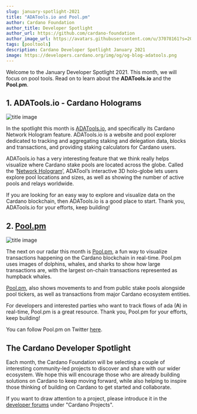 ```yaml
---
slug: january-spotlight-2021
title: "ADATools.io and Pool.pm"
author: Cardano Foundation
author_title: Developer Spotlight
author_url: https://github.com/cardano-foundation
author_image_url: https://avatars.githubusercontent.com/u/37078161?s=200&v=4
tags: [pooltools]
description: Cardano Developer Spotlight January 2021
image: https://developers.cardano.org/img/og/og-blog-adatools.png
---
```


Welcome to the January Developer Spotlight 2021. This month, we will focus on pool tools. Read on to learn about the **ADATools.io** and the **Pool.pm**.



## 1. ADATools.io - Cardano Holograms

![title image](/img/spotlight/adatools.jpeg)

In the spotlight this month is [ADATools.io](http://adatools.io), and specifically its Cardano Network Hologram feature. ADATools.io is a website and pool explorer dedicated to tracking and aggregating staking and delegation data, blocks and transactions, and providing staking calculators for Cardano users.

ADATools.io has a very interesting feature that we think really helps visualize where Cardano stake pools are located across the globe. Called the ‘[Network Hologram](https://adatools.io/hologram)’, ADATool’s interactive 3D holo-globe lets users explore pool locations and sizes, as well as showing the number of active pools and relays worldwide.

If you are looking for an easy way to explore and visualize data on the Cardano blockchain, then ADATools.io is a good place to start. Thank you, ADATools.io for your efforts, keep building!

## 2. [Pool.pm](https://pool.pm/)

![title image](/img/spotlight/poolpm.png)

The next on our radar this month is [Pool.pm](https://pool.pm/), a fun way to visualize transactions happening on the Cardano blockchain in real-time. Pool.pm uses images of dolphins, whales, and sharks to show how large transactions are, with the largest on-chain transactions represented as humpback whales.

[Pool.pm](https://pool.pm/), also shows movements to and from public stake pools alongside pool tickers, as well as transactions from major Cardano ecosystem entities.

For developers and interested parties who want to track flows of ada (₳) in real-time, Pool.pm is a great resource. Thank you, Pool.pm for your efforts, keep building!

You can follow Pool.pm on Twitter [here](https://twitter.com/pool_pm?lang=en-gb).

## The Cardano Developer Spotlight

Each month, the Cardano Foundation will be selecting a couple of interesting community-led projects to discover and share with our wider ecosystem. We hope this will encourage those who are already building solutions on Cardano to keep moving forward, while also helping to inspire those thinking of building on Cardano to get started and collaborate.  

If you want to draw attention to a project, please introduce it in the [developer forums](https://forum.cardano.org/c/developers/29) under "Cardano Projects".

